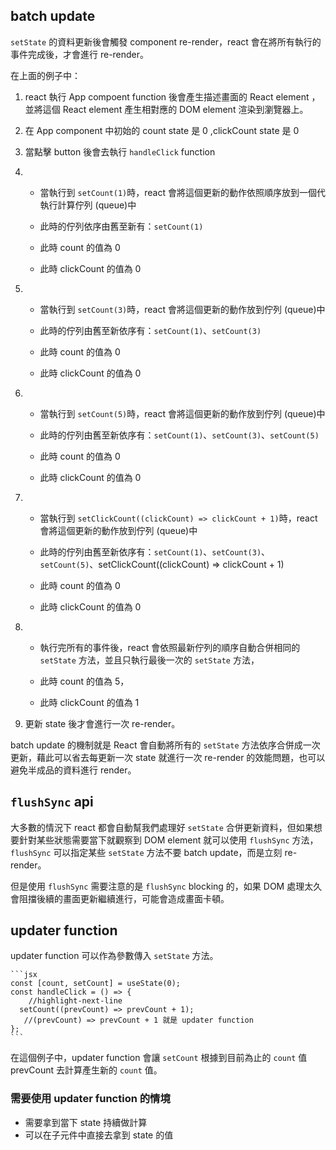 
## batch update

`setState` 的資料更新後會觸發 component re-render，react 會在將所有執行的事件完成後，才會進行 re-render。

<CodeSandbox codeSandboxId="batch-update-sglxr9?layout=%257B%2522sidebarPanel%2522%253A%2522EXPLORER%2522%252C%2522rootPanelGroup%2522%253A%257B%2522direction%2522%253A%2522horizontal%2522%252C%2522contentType%2522%253A%2522UNKNOWN%2522%252C%2522type%2522%253A%2522PANEL_GROUP%2522%252C%2522id%2522%253A%2522ROOT_LAYOUT%2522%252C%2522panels%2522%253A%255B%257B%2522type%2522%253A%2522PANEL_GROUP%2522%252C%2522contentType%2522%253A%2522UNKNOWN%2522%252C%2522direction%2522%253A%2522vertical%2522%252C%2522id%2522%253A%2522clvnk1xmq00063b6jb3oifd5y%2522%252C%2522sizes%2522%253A%255B100%252C0%255D%252C%2522panels%2522%253A%255B%257B%2522type%2522%253A%2522PANEL_GROUP%2522%252C%2522contentType%2522%253A%2522EDITOR%2522%252C%2522direction%2522%253A%2522horizontal%2522%252C%2522id%2522%253A%2522EDITOR%2522%252C%2522panels%2522%253A%255B%257B%2522type%2522%253A%2522PANEL%2522%252C%2522contentType%2522%253A%2522EDITOR%2522%252C%2522id%2522%253A%2522clvnk1xmq00023b6juqyzn2kd%2522%257D%255D%257D%252C%257B%2522type%2522%253A%2522PANEL_GROUP%2522%252C%2522contentType%2522%253A%2522SHELLS%2522%252C%2522direction%2522%253A%2522horizontal%2522%252C%2522id%2522%253A%2522SHELLS%2522%252C%2522panels%2522%253A%255B%257B%2522type%2522%253A%2522PANEL%2522%252C%2522contentType%2522%253A%2522SHELLS%2522%252C%2522id%2522%253A%2522clvnk1xmq00033b6jwvh3ib50%2522%257D%255D%252C%2522sizes%2522%253A%255B100%255D%257D%255D%257D%252C%257B%2522type%2522%253A%2522PANEL_GROUP%2522%252C%2522contentType%2522%253A%2522DEVTOOLS%2522%252C%2522direction%2522%253A%2522vertical%2522%252C%2522id%2522%253A%2522DEVTOOLS%2522%252C%2522panels%2522%253A%255B%257B%2522type%2522%253A%2522PANEL%2522%252C%2522contentType%2522%253A%2522DEVTOOLS%2522%252C%2522id%2522%253A%2522clvnk1xmq00053b6jx8mem72v%2522%257D%255D%252C%2522sizes%2522%253A%255B100%255D%257D%255D%252C%2522sizes%2522%253A%255B50%252C50%255D%257D%252C%2522tabbedPanels%2522%253A%257B%2522clvnk1xmq00023b6juqyzn2kd%2522%253A%257B%2522tabs%2522%253A%255B%257B%2522id%2522%253A%2522clvnk1xmq00013b6jjcsksb5f%2522%252C%2522mode%2522%253A%2522permanent%2522%252C%2522type%2522%253A%2522FILE%2522%252C%2522filepath%2522%253A%2522%252Fsrc%252Findex.js%2522%257D%255D%252C%2522id%2522%253A%2522clvnk1xmq00023b6juqyzn2kd%2522%252C%2522activeTabId%2522%253A%2522clvnk1xmq00013b6jjcsksb5f%2522%257D%252C%2522clvnk1xmq00053b6jx8mem72v%2522%253A%257B%2522tabs%2522%253A%255B%257B%2522id%2522%253A%2522clvnk1xmq00043b6jxhtib4qx%2522%252C%2522mode%2522%253A%2522permanent%2522%252C%2522type%2522%253A%2522UNASSIGNED_PORT%2522%252C%2522port%2522%253A0%252C%2522path%2522%253A%2522%252F%2522%257D%255D%252C%2522id%2522%253A%2522clvnk1xmq00053b6jx8mem72v%2522%252C%2522activeTabId%2522%253A%2522clvnk1xmq00043b6jxhtib4qx%2522%257D%252C%2522clvnk1xmq00033b6jwvh3ib50%2522%253A%257B%2522tabs%2522%253A%255B%255D%252C%2522id%2522%253A%2522clvnk1xmq00033b6jwvh3ib50%2522%257D%257D%252C%2522showDevtools%2522%253Atrue%252C%2522showShells%2522%253Afalse%252C%2522showSidebar%2522%253Atrue%252C%2522sidebarPanelSize%2522%253A15%257D" />

在上面的例子中：

1. react 執行 App compoent function 後會產生描述畫面的 React element ，並將這個 React element 產生相對應的 DOM element 渲染到瀏覽器上。

2. 在 App component 中初始的 count state 是 0 ,clickCount state 是 0

3. 當點擊 button 後會去執行 `handleClick` function

4. - 當執行到 `setCount(1)`時，react 會將這個更新的動作依照順序放到一個代執行計算佇列 (queue)中

   - 此時的佇列依序由舊至新有：`setCount(1)`
   - 此時 count 的值為 0
   - 此時 clickCount 的值為 0

5. - 當執行到 `setCount(3)`時，react 會將這個更新的動作放到佇列 (queue)中

   - 此時的佇列由舊至新依序有：`setCount(1)`、`setCount(3)`
   - 此時 count 的值為 0
   - 此時 clickCount 的值為 0

6. - 當執行到 `setCount(5)`時，react 會將這個更新的動作放到佇列 (queue)中

   - 此時的佇列由舊至新依序有：`setCount(1)`、`setCount(3)`、`setCount(5)`
   - 此時 count 的值為 0
   - 此時 clickCount 的值為 0

7. - 當執行到 `setClickCount((clickCount) => clickCount + 1)`時，react 會將這個更新的動作放到佇列 (queue)中

   - 此時的佇列由舊至新依序有：`setCount(1)`、`setCount(3)`、`setCount(5)`、setClickCount((clickCount) => clickCount + 1)
   - 此時 count 的值為 0
   - 此時 clickCount 的值為 0

8. - 執行完所有的事件後，react 會依照最新佇列的順序自動合併相同的 `setState` 方法，並且只執行最後一次的 `setState` 方法，

   - 此時 count 的值為 5，
   - 此時 clickCount 的值為 1

9. 更新 state 後才會進行一次 re-render。

batch update 的機制就是 React 會自動將所有的 `setState` 方法依序合併成一次更新，藉此可以省去每更新一次 state 就進行一次 re-render 的效能問題，也可以避免半成品的資料進行 render。

## `flushSync` api

大多數的情況下 react 都會自動幫我們處理好 `setState` 合併更新資料，但如果想要針對某些狀態需要當下就觀察到 DOM element 就可以使用 `flushSync` 方法，`flushSync` 可以指定某些 `setState` 方法不要 batch update，而是立刻 re-render。

但是使用 `flushSync` 需要注意的是 `flushSync` blocking 的，如果 DOM 處理太久會阻擋後續的畫面更新繼續進行，可能會造成畫面卡頓。

## updater function

updater function 可以作為參數傳入 `setState` 方法。

    ```jsx
    const [count, setCount] = useState(0);
    const handleClick = () => {
        //highlight-next-line
      setCount((prevCount) => prevCount + 1);
       //(prevCount) => prevCount + 1 就是 updater function
    };
    ```

在這個例子中，updater function 會讓 `setCount` 根據到目前為止的 `count` 值 prevCount 去計算產生新的 `count` 值。

### 需要使用 updater function 的情境

- 需要拿到當下 state 持續做計算
- 可以在子元件中直接去拿到 state 的值
